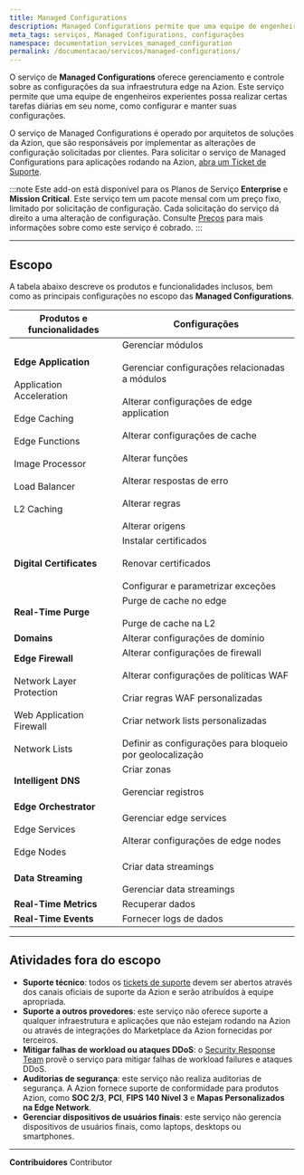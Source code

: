 ```yaml
---
title: Managed Configurations
description: Managed Configurations permite que uma equipe de engenheiros experientes possa realizar certas tarefas diárias em seu nome, como configurar e manter suas configurações.
meta_tags: serviços, Managed Configurations, configurações
namespace: documentation_services_managed_configuration
permalink: /documentacao/servicos/managed-configurations/
---
```


O serviço de **Managed Configurations** oferece gerenciamento e controle sobre as configurações da sua infraestrutura edge na Azion. Este serviço permite que uma equipe de engenheiros experientes possa realizar certas tarefas diárias em seu nome, como configurar e manter suas configurações.

O serviço de Managed Configurations é operado por arquitetos de soluções da Azion, que são responsáveis por implementar as alterações de configuração solicitadas por clientes. Para solicitar o serviço de Managed Configurations para aplicações rodando na Azion, [abra um Ticket de Suporte](https://tickets.azion.com/).

:::note
Este add-on está disponível para os Planos de Serviço **Enterprise** e **Mission Critical**. Este serviço tem um pacote mensal com um preço fixo, limitado por solicitação de configuração. Cada solicitação do serviço dá direito a uma alteração de configuração. Consulte [Preços](https://www.azion.com/pt-br/precos/) para mais informações sobre como este serviço é cobrado.
:::

---

## Escopo

A tabela abaixo descreve os produtos e funcionalidades inclusos, bem como as principais configurações no escopo das **Managed Configurations**.

| Produtos e funcionalidades | Configurações |
| --- | --- |
| **Edge Application**<br></br>Application Acceleration<br></br>Edge Caching<br></br>Edge Functions<br></br>Image Processor<br></br>Load Balancer<br></br>L2 Caching | Gerenciar módulos <br></br>Gerenciar configurações relacionadas a módulos<br></br>Alterar configurações de edge application<br></br>Alterar configurações de cache<br></br>Alterar funções<br></br>Alterar respostas de erro<br></br>Alterar regras<br></br>Alterar origens |
| **Digital Certificates** | Instalar certificados<br></br>Renovar certificados<br></br>Configurar e parametrizar exceções |
| **Real-Time Purge** | Purge de cache no edge<br></br>Purge de cache na L2 |
| **Domains** | Alterar configurações de domínio |
| **Edge Firewall**<br></br>Network Layer Protection<br></br>Web Application Firewall<br></br>Network Lists | Alterar configurações de firewall<br></br>Alterar configurações de políticas WAF<br></br>Criar regras WAF personalizadas<br></br>Criar network lists personalizadas<br></br>Definir as configurações para bloqueio por geolocalização |
| **Intelligent DNS** | Criar zonas<br></br>Gerenciar registros | 
| **Edge Orchestrator**<br></br>Edge Services<br></br>Edge Nodes | Gerenciar edge services<br></br>Alterar configurações de edge nodes |
| **Data Streaming** | Criar data streamings<br></br>Gerenciar data streamings |
| **Real-Time Metrics** | Recuperar dados |
| **Real-Time Events** | Fornecer logs de dados |

---

## Atividades fora do escopo

- **Suporte técnico**: todos os [tickets de suporte](/pt-br/documentacao/produtos/guias/abrir-tickets/) devem ser abertos através dos canais oficiais de suporte da Azion e serão atribuídos à equipe apropriada.
- **Suporte a outros provedores**: este serviço não oferece suporte a qualquer infraestrutura e aplicações que não estejam rodando na Azion ou através de integrações do Marketplace da Azion fornecidas por terceiros.
- **Mitigar falhas de workload ou ataques DDoS**: o [Security Response Team](/pt-br/documentacao/servicos/security-response-team/) provê o serviço para mitigar falhas de workload failures e ataques DDoS.
- **Auditorias de segurança**: este serviço não realiza auditorias de segurança. A Azion fornece suporte de conformidade para produtos Azion, como **SOC 2/3**, **PCI**, **FIPS 140 Nível 3** e **Mapas Personalizados na Edge Network**.
- **Gerenciar dispositivos de usuários finais**: este serviço não gerencia dispositivos de usuários finais, como laptops, desktops ou smartphones.

---


**Contribuidores** <ContributorList>Contributor</ContributorList>
